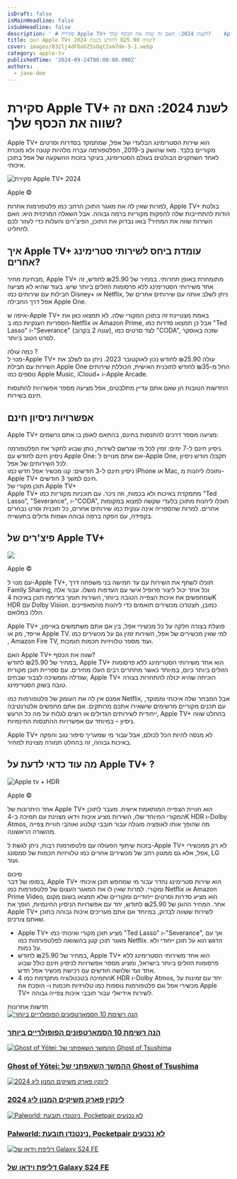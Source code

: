 ```yaml
---
isDraft: false
isMainHeadline: false
isSubHeadline: false
description: ' # סקירת Apple TV+ לשנת 2024: האם זה שווה את הכסף שלך?    Apple TV+ הוא שירות הסטרימינג הבלעדי של אפל, שמתמקד בסדרות וסרטים מקוריים בלבד. מא'
title: האם Apple TV+ שווה ₪25.90 לחודש בשנת 2024?
cover: images/032lj4dFDoOZSsOqtIxm7de-5-1.webp
category: apple-tv
publishedTime: '2024-09-24T00:00:00.000Z'
authors:
  - jane-doe
---
```


# סקירת Apple TV+ לשנת 2024: האם זה שווה את הכסף שלך?  

Apple TV+ הוא שירות הסטרימינג הבלעדי של אפל, שמתמקד בסדרות וסרטים מקוריים בלבד. מאז שהושק ב-2019, הפלטפורמה עברה מלהיות קטנה ולא מוכרת לאחד השחקנים הבולטים בעולם הסטרימינג, בעיקר בזכות ההשקעה של אפל בתוכן איכותי.

![סקירת Apple TV+ 2024](images/032lj4dFDoOZSsOqtIxm7de-5-1.webp)

Apple ©

למרות שאין לה את מאגר התוכן הרחב כמו פלטפורמות אחרות, Apple TV+ בולטת הודות להתחייבות שלה להפקות מקוריות ברמה גבוהה. אבל השאלה המרכזית היא: האם השירות שווה את המחיר? בואו נבדוק את התוכן, הפיצ'רים והעלות כדי לעזור לכם להחליט.

## איך Apple TV+ עומדת ביחס לשירותי סטרימינג אחרים?

מבחינת מחיר, Apple TV+ מתומחרת באופן תחרותי. במחיר של ₪25.90 לחודש, זה אחד משירותי הסטרימינג ללא פרסומות הזולים ביותר שיש. בעוד שהיא לא מציעה חבילות עם שירותים כמו Disney+ או Netflix, ניתן לשלב אותה עם שירותים אחרים של אפל דרך החבילה Apple One.

איפה ש-Apple TV+ באמת מצטיינת זה בתוכן המקורי שלה. לא תמצאו כאן את הספריות הענקיות כמו ב-Netflix או Amazon Prime, אבל כן תמצאו סדרות כמו "Ted Lasso" ו-"Severance" (עונה 2 בקרוב), לצד סרטים כמו "CODA", שזכה באוסקר לסרט הטוב ביותר.

כמה עולה ?  
מנוי ל-Apple TV+ עולה ₪25.90 לחודש נכון לאוקטובר 2023. ניתן גם לשלב את השירות עם חבילת Apple One החל מ-₪35 לחודש לתוכנית האישית, הכוללת שירותים נוספים כמו Apple Music, iCloud+ ו-Apple Arcade.

החדשות הטובות הן שאם אתם עדיין מתלבטים, אפל מציעה מספר אפשרויות להתנסות חינם בשירות.

## אפשרויות ניסיון חינם

Apple TV+ מציעה מספר דרכים להתנסות בחינם, בהתאם לאופן בו אתם נרשמים:

ניסיון חינם ל-7 ימים: זמין לכל מי שנרשם לשירות, נותן שבוע לחקור את הפלטפורמה.  
ניסיון חינם לחודש עם Apple One: אם אתם מנויים ל-Apple One, תקבלו חודש ניסיון לכל השירותים של אפל.  
ניסיון חינם ל-3 חודשים: קנו מכשיר אפל חדש כמו iPhone או Mac, ותוכלו ליהנות מ-Apple TV+ חינם למשך 3 חודשים.  
תוכן מקורי של Apple TV+  
Apple TV+ מתמקדת באיכות ולא בכמות, וזה ניכר. עם תוכניות מקוריות כמו "Ted Lasso", "Severance", ו-"CODA", תוכלו ליהנות מתוכן בלעדי שקשה למצוא במקומות אחרים. למרות שהספריה אינה ענקית כמו שירותים אחרים, כל תוכנית וסרט נבחרים בקפידה, עם הפקה ברמה גבוהה ושמות גדולים בתעשייה.

## פיצ'רים של Apple TV+  

![](images/fgdsgfdfgg-1024x708.webp)

Apple ©

עם מנוי ל-Apple TV+, תוכלו לשתף את השירות עם עד חמישה בני משפחה דרך Family Sharing, וכל אחד יכול ליצור פרופיל אישי עם העדפות משלו. עבור אלה שמחפשים את איכות הצפייה הטובה ביותר, השירות תומך בזרימת תוכן באיכות 4K HDR עם Dolby Vision. כמובן, תצטרכו מכשירים תואמים כדי ליהנות מהמאפיינים הללו במלואם.

Apple TV+ פועלת בצורה חלקה על כל מכשירי אפל, בין אם אתם משתמשים באייפון, אייפד, מק או Apple TV. למי שאין מכשירים של אפל, השירות זמין גם על מכשירים כמו , Amazon Fire TV, ועוד מספר טלוויזיות חכמות תומכות.

האם Apple TV+ שווה את הכסף?  
במחיר של ₪25.90 לחודש, Apple TV+ הוא אחד משירותי הסטרימינג ללא פרסומות הזולים ביותר כיום, במיוחד כאשר מתחרים רבים העלו מחירים. עם ספריית תוכן מקורית שגדלה וממשיכה לצבור שבחים, Apple TV+ הוכיחה שהיא יכולה להתחרות בצורה טובה בשוק הסטרימינג.

אמנם אין לה את העומק של פלטפורמות כמו Netflix, אבל המבחר שלה איכותי וממוקד, עם תכנים מקוריים מרשימים שישאירו אתכם מרותקים. אם אתם מחפשים אלטרנטיבה ייחודית לשירותים הגדולים או רוצים לגלות על מה כל הרעש, Apple TV+ בהחלט שווה ניסיון – במיוחד עם אפשרויות ההתנסות החינמיות.

Apple TV+ לא מנסה להיות הכל לכולם, אבל עבור מי שמעריך סיפור טוב והפקה באיכות גבוהה, זה בהחלט תמורה מצוינת למחיר.

## מה עוד כדאי לדעת על Apple TV+ ?

![Apple tv + HDR](images/4k_display_new_apple_tv_full.jpg.og-1-1024x538.webp)

Apple ©

אחד היתרונות של Apple TV+ הוא חוויית הצפייה המותאמת אישית. מעבר לתוכן המקורי המיוחד שלו, השירות מציע איכות וידאו מצוינת עם תמיכה ב-4K HDR ו-Dolby Atmos, מה שהופך אותו לאופציה מעולה עבור חובבי קולנוע ואוהבי חוויית צפייה מהשורה הראשונה.

בזכות שיתוף הפעולה עם פלטפורמות רבות, ניתן לגשת ל-Apple TV+ לא רק ממכשירי אפל, אלא גם ממגוון רחב של מכשירים אחרים כמו טלוויזיות חכמות של סמסונג, LG ועוד.

סיכום  
בסופו של דבר, Apple TV+ הוא שירות סטרימינג נהדר עבור מי שמחפש תוכן איכותי ומקורי. למרות שאין לו את המאגר העצום של פלטפורמות כמו Netflix או Amazon Prime Video, הוא מציע סדרות וסרטים ייחודיים ומקוריים שלא תמצאו בשום מקום אחר. המחיר ההוגן של ₪25.90 לחודש, יחד עם אפשרויות הניסיון החינמיות, הופך את Apple TV+ לשירות ששווה לבדוק, במיוחד אם אתם מעריכים איכות גבוהה בתוכן שאתם צורכים.

- 
    Apple TV+ מציע תוכן מקורי ואיכותי כמו "Ted Lasso" ו-"Severance", אך עם מאגר תוכן קטן בהשוואה לפלטפורמות כמו Netflix. הדגש הוא על תוכן ייחודי ולא על כמות.
- 
    במחיר של ₪25.90 לחודש, Apple TV+ הוא אחד משירותי הסטרימינג ללא פרסומות הזולים ביותר בישראל, ומציע מספר אפשרויות לניסיון חינם כולל שבוע אחד ועד שלושה חודשים עם רכישת מכשיר אפל חדש.
- 
    התמיכה בטכנולוגיה מתקדמת כמו 4K HDR ו-Dolby Atmos, יחד עם זמינות על מכשירי אפל וגם פלטפורמות נוספות כמו טלוויזיות חכמות ו- הופכת את Apple TV+ לשירות אידיאלי עבור חובבי איכות צפייה גבוהה.

חדשות אחרונות  
[![הנה רשימת 10 הסמארטפונים הפופולריים ביותר](images/imagem_s23_iphone14_00-1-150x150.webp)  
](https://techhorizons.co.il/top-10-most-popular-smarthpones-2024/)

### [הנה רשימת 10 הסמארטפונים הפופולריים ביותר](https://techhorizons.co.il/top-10-most-popular-smarthpones-2024/)

[![Ghost of Yōtei: ההמשך השאפתני של Ghost of Tsushima](images/ghost-of-yotei-suite-tsushima-1-150x150.webp)  
](https://techhorizons.co.il/ghost-of-yotei-%d7%94%d7%94%d7%9e%d7%a9%d7%9a-%d7%94%d7%a9%d7%90%d7%a4%d7%aa%d7%a0%d7%99-%d7%a9%d7%9c-ghost-of-tsushima/)

### [Ghost of Yōtei: ההמשך השאפתני של Ghost of Tsushima](https://techhorizons.co.il/ghost-of-yotei-%d7%94%d7%94%d7%9e%d7%a9%d7%9a-%d7%94%d7%a9%d7%90%d7%a4%d7%aa%d7%a0%d7%99-%d7%a9%d7%9c-ghost-of-tsushima/)

[![לינקין פארק משיקים המנון ליג 2024](images/heavy-is-the-crown-worlds-2024-lol-1-150x150.webp)  
](https://techhorizons.co.il/%d7%9c%d7%99%d7%a0%d7%a7%d7%99%d7%9f-%d7%a4%d7%90%d7%a8%d7%a7-%d7%9e%d7%a9%d7%99%d7%a7%d7%99%d7%9d-%d7%94%d7%9e%d7%a0%d7%95%d7%9f-%d7%9c%d7%99%d7%92-2024/)

### [לינקין פארק משיקים המנון ליג 2024](https://techhorizons.co.il/%d7%9c%d7%99%d7%a0%d7%a7%d7%99%d7%9f-%d7%a4%d7%90%d7%a8%d7%a7-%d7%9e%d7%a9%d7%99%d7%a7%d7%99%d7%9d-%d7%94%d7%9e%d7%a0%d7%95%d7%9f-%d7%9c%d7%99%d7%92-2024/)

[![Palworld: נינטנדו תובעת, Pocketpair לא נכנעים](images/Palworld-Lifmunk-1-150x150.webp)  
](https://techhorizons.co.il/palworld-pocketpair-justice/)

### [Palworld: נינטנדו תובעת, Pocketpair לא נכנעים](https://techhorizons.co.il/palworld-pocketpair-justice/)

[![דליפת וידאו של Galaxy S24 FE](images/samsung-galaxy-s24-fe-1200x682-1-150x150.webp)  
](https://techhorizons.co.il/galaxy-s24-fe-leak/)

### [דליפת וידאו של Galaxy S24 FE](https://techhorizons.co.il/galaxy-s24-fe-leak/)
